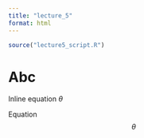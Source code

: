 ```yaml
---
title: "lecture_5"
format: html
---
```


```r
source("lecture5_script.R")
```


# Abc

Inline equation $\theta$

Equation 
$$
\theta
$$

